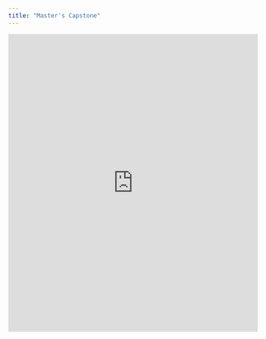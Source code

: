 ```yaml
---
title: "Master's Capstone"
---
```


<iframe height="600" width="100%" frameborder="no" src="https://palacila.shinyapps.io/SantaCruz_Ecoli_ShinyApp/"> </iframe>

